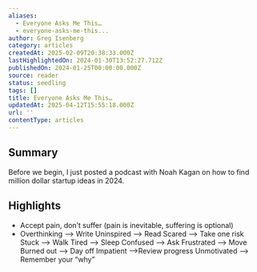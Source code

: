 ```yaml
---
aliases:
  - Everyone Asks Me This…
  - everyone-asks-me-this...
author: Greg Isenberg
category: articles
createdAt: 2025-02-09T20:38:33.000Z
lastHighlightedOn: 2024-01-30T13:52:27.712Z
publishedOn: 2024-01-25T00:00:00.000Z
source: reader
status: seedling
tags: []
title: Everyone Asks Me This…
updatedAt: 2025-04-12T15:55:18.000Z
url: ''
contentType: articles
---
```

## Summary

Before we begin, I just posted a podcast with Noah Kagan on how to find million dollar startup ideas in 2024.

## Highlights

- Accept pain, don’t suffer (pain is inevitable, suffering is optional)
- Overthinking —> Write
  Uninspired —> Read
  Scared —> Take one risk
  Stuck —> Walk
  Tired —> Sleep
  Confused —> Ask
  Frustrated —> Move
  Burned out —> Day off
  Impatient —>Review progress
  Unmotivated —> Remember your “why”
